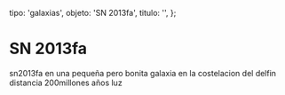 
  tipo: 'galaxias',
  objeto: 'SN 2013fa',
  titulo: '',
};

# SN 2013fa

<Imagen
  src="registro/sn2013-fa_20121200_1_2013fa-2013-09-10-u.jpg"
  fecha="20121200"
/>

sn2013fa en una pequeña pero bonita galaxia en la costelacion del delfin distancia 200millones años luz
